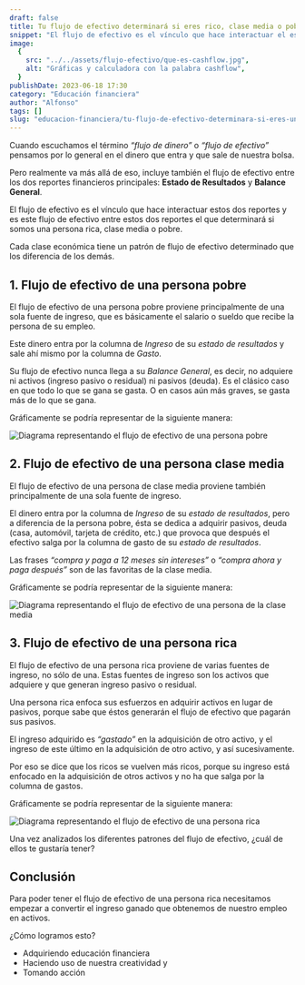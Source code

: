 ```yaml
---
draft: false
title: Tu flujo de efectivo determinará si eres rico, clase media o pobre
snippet: "El flujo de efectivo es el vínculo que hace interactuar el estado de resultados con el balance general. Y es este flujo el que determinará si eres una persona rica, clase media o pobre."
image:
  {
    src: "../../assets/flujo-efectivo/que-es-cashflow.jpg",
    alt: "Gráficas y calculadora con la palabra cashflow",
  }
publishDate: 2023-06-18 17:30
category: "Educación financiera"
author: "Alfonso"
tags: []
slug: "educacion-financiera/tu-flujo-de-efectivo-determinara-si-eres-una-persona-rica-clase-media-o-pobre"
---
```



Cuando escuchamos el término _“flujo de dinero”_ o _“flujo de efectivo”_ pensamos por lo general en el dinero que entra y que sale de nuestra bolsa.

Pero realmente va más allá de eso, incluye también el flujo de efectivo entre los dos reportes financieros principales: **Estado de Resultados** y **Balance General**.

El flujo de efectivo es el vínculo que hace interactuar estos dos reportes y es este flujo de efectivo entre estos dos reportes el que determinará si somos una persona rica, clase media o pobre.

Cada clase económica tiene un patrón de flujo de efectivo determinado que los diferencia de los demás.

## 1. Flujo de efectivo de una persona pobre

El flujo de efectivo de una persona pobre proviene principalmente de una sola fuente de ingreso, que es básicamente el salario o sueldo que recibe la persona de su empleo.

Este dinero entra por la columna de _Ingreso_ de su _estado de resultados_ y sale ahí mismo por la columna de _Gasto_.

Su flujo de efectivo nunca llega a su _Balance General_, es decir, no adquiere ni activos (ingreso pasivo o residual) ni pasivos (deuda). Es el clásico caso en que todo lo que se gana se gasta. O en casos aún más graves, se gasta más de lo que se gana.

Gráficamente se podría representar de la siguiente manera:

<Image
  src={Pobre}
  alt="Diagrama representando el flujo de efectivo de una persona pobre"
  format="avif"
  quality="high"
  class="mx-auto w-min rounded-lg"
/>

## 2. Flujo de efectivo de una persona clase media

El flujo de efectivo de una persona de clase media proviene también principalmente de una sola fuente de ingreso.

El dinero entra por la columna de _Ingreso_ de su _estado de resultados_, pero a diferencia de la persona pobre, ésta se dedica a adquirir pasivos, deuda (casa, automóvil, tarjeta de crédito, etc.) que provoca que después el efectivo salga por la columna de gasto de su _estado de resultados_.

Las frases _“compra y paga a 12 meses sin intereses”_ o _“compra ahora y paga después”_ son de las favoritas de la clase media.

Gráficamente se podría representar de la siguiente manera:

<Image
  src={Media}
  alt="Diagrama representando el flujo de efectivo de una persona de la clase media"
  format="avif"
  quality="high"
  class="mx-auto w-min rounded-lg"
/>

## 3. Flujo de efectivo de una persona rica

El flujo de efectivo de una persona rica proviene de varias fuentes de ingreso, no sólo de una. Estas fuentes de ingreso son los activos que adquiere y que generan ingreso pasivo o residual.

Una persona rica enfoca sus esfuerzos en adquirir activos en lugar de pasivos, porque sabe que éstos generarán el flujo de efectivo que pagarán sus pasivos.

El ingreso adquirido es _“gastado”_ en la adquisición de otro activo, y el ingreso de este último en la adquisición de otro activo, y así sucesivamente.

Por eso se dice que los ricos se vuelven más ricos, porque su ingreso está enfocado en la adquisición de otros activos y no ha que salga por la columna de gastos.

Gráficamente se podría representar de la siguiente manera:

<Image
  src={Rico}
  alt="Diagrama representando el flujo de efectivo de una persona rica"
  format="avif"
  quality="high"
  class="mx-auto w-min rounded-lg"
/>

Una vez analizados los diferentes patrones del flujo de efectivo, ¿cuál de ellos te gustaría tener?

## Conclusión

Para poder tener el flujo de efectivo de una persona rica necesitamos empezar a convertir el ingreso ganado que obtenemos de nuestro empleo en activos.

¿Cómo logramos esto?

- Adquiriendo educación financiera
- Haciendo uso de nuestra creatividad y
- Tomando acción

